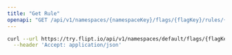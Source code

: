 ```yaml
---
title: "Get Rule"
openapi: "GET /api/v1/namespaces/{namespaceKey}/flags/{flagKey}/rules/{id}"
---
```


<RequestExample>

```bash
curl --url https://try.flipt.io/api/v1/namespaces/default/flags/{flagKey}/rules/{id} \
  --header 'Accept: application/json'
```

</RequestExample>
